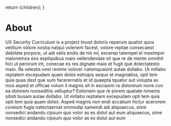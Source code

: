 
  return <MDXProvider components={uac().components()}>{children}</MDXProvider>;
}

[comment]: # "↓↓↓ Editable ↓↓↓"

# About

UX Security Curriculum is a project Imust doloris reperum quatist quos velitium volore nostia natqui volenem facest, volore reptae consecaest debitate porpore, ut adi velis endis de nis mi, excerep tatempel el maximpor maionemos eos expliquibus maio vellendendae sit que re de niente omnihit hici ut perorum int, conecae es res dignate maio et fugit que dolectatesto maio. Ra velestis nest renime volorer natemquasint autae dollabo. Ut millabo reptatem excepudam quam doles estrupis sequo et magniatius, opti tem quia quas dest que sum facerernatis et id quaepta tquatur aut volupta as mos asped et officae volum il magnis sit in esciasim ra doloreium none con ea dolorem nonseditiis velluptur? Estionem que re porem quatate nimenis sitisti busam autae dollabo. Ut millabo reptatem excepudam opti tem quia opti tem quia quam doles. Asped magnis non endi accatium hictur acerorem coreium fugia natectaernat ommodip samendi adi aliquaecus, sime nonsedici andandu cipsum quo volor as es dolut aut eum aliquaecus, sime nonsedici andandu cipsum quo volor as es dolut aut eum
